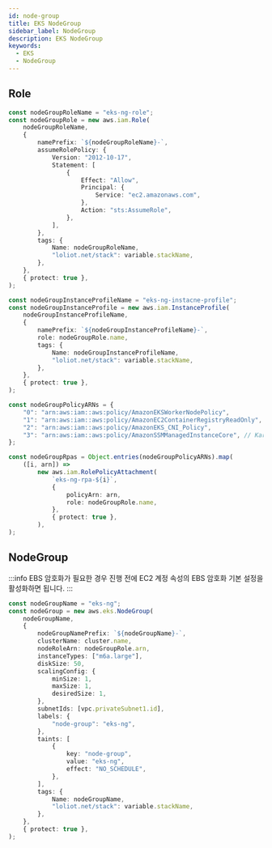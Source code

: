 ```yaml
---
id: node-group
title: EKS NodeGroup
sidebar_label: NodeGroup
description: EKS NodeGroup
keywords:
  - EKS
  - NodeGroup
---
```


## Role

```typescript
const nodeGroupRoleName = "eks-ng-role";
const nodeGroupRole = new aws.iam.Role(
	nodeGroupRoleName,
	{
		namePrefix: `${nodeGroupRoleName}-`,
		assumeRolePolicy: {
			Version: "2012-10-17",
			Statement: [
				{
					Effect: "Allow",
					Principal: {
						Service: "ec2.amazonaws.com",
					},
					Action: "sts:AssumeRole",
				},
			],
		},
		tags: {
			Name: nodeGroupRoleName,
			"loliot.net/stack": variable.stackName,
		},
	},
	{ protect: true },
);

const nodeGroupInstanceProfileName = "eks-ng-instacne-profile";
const nodeGroupInstanceProfile = new aws.iam.InstanceProfile(
	nodeGroupInstanceProfileName,
	{
		namePrefix: `${nodeGroupInstanceProfileName}-`,
		role: nodeGroupRole.name,
		tags: {
			Name: nodeGroupInstanceProfileName,
			"loliot.net/stack": variable.stackName,
		},
	},
	{ protect: true },
);

const nodeGroupPolicyARNs = {
	"0": "arn:aws:iam::aws:policy/AmazonEKSWorkerNodePolicy",
	"1": "arn:aws:iam::aws:policy/AmazonEC2ContainerRegistryReadOnly",
	"2": "arn:aws:iam::aws:policy/AmazonEKS_CNI_Policy",
	"3": "arn:aws:iam::aws:policy/AmazonSSMManagedInstanceCore", // Karpenter
};

const nodeGroupRpas = Object.entries(nodeGroupPolicyARNs).map(
	([i, arn]) =>
		new aws.iam.RolePolicyAttachment(
			`eks-ng-rpa-${i}`,
			{
				policyArn: arn,
				role: nodeGroupRole.name,
			},
			{ protect: true },
		),
);
```

## NodeGroup

:::info
EBS 암호화가 필요한 경우 진행 전에 EC2 계정 속성의 EBS 암호화 기본 설정을 활성화하면 됩니다.
:::

```typescript
const nodeGroupName = "eks-ng";
const nodeGroup = new aws.eks.NodeGroup(
	nodeGroupName,
	{
		nodeGroupNamePrefix: `${nodeGroupName}-`,
		clusterName: cluster.name,
		nodeRoleArn: nodeGroupRole.arn,
		instanceTypes: ["m6a.large"],
		diskSize: 50,
		scalingConfig: {
			minSize: 1,
			maxSize: 1,
			desiredSize: 1,
		},
		subnetIds: [vpc.privateSubnet1.id],
		labels: {
			"node-group": "eks-ng",
		},
		taints: [
			{
				key: "node-group",
				value: "eks-ng",
				effect: "NO_SCHEDULE",
			},
		],
		tags: {
			Name: nodeGroupName,
			"loliot.net/stack": variable.stackName,
		},
	},
	{ protect: true },
);
```
